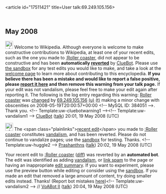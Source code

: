 <article id="17511421" title=User talk:69.249.105.156>
	<talkpage id="17511421" title="User talk:69.249.105.156">

== May 2008 ==
[[Image:Information.svg|left|25px]] Welcome to Wikipedia. Although everyone is welcome to make constructive contributions to Wikipedia, at least one of your recent edits, such as the one you made to [[:Roller coaster]], did not appear to be constructive and has been '''automatically [[Help:Reverting|reverted]]''' by [[User:ClueBot|ClueBot]].  Please use [[Wikipedia:Sandbox|the sandbox]] for any test edits you would like to make, and take a look at the [[Wikipedia:Introduction|welcome page]] to learn more about contributing to this encyclopedia.  '''If you believe there has been a mistake and would like to report a false positive, please [[User:ClueBot/FalsePositives|report it here]] and then remove this warning from your talk page.'''  If your edit was not vandalism, please feel free to make your edit again after reporting it. The following is the log entry regarding this warning: [[Roller coaster]] was [http://en.wikipedia.org/w/index.php?title=Roller+coaster&amp;diff=213539292&amp;oldid=213518619 changed] by [[Special:Contributions/69.249.105.156|69.249.105.156]] [[User:69.249.105.156|(u)]] [[User talk:69.249.105.156|(t)]] making a minor change with obscenities on 2008-05-19T20:00:57+00:00 &lt;!-- MySQL ID: 384051 --&gt;. Thank you. &lt;!-- Template:uw-cluebotwarning1 --&gt;&lt;!-- Template:uw-vandalism1 --&gt; [[User:ClueBot|ClueBot]] ([[User talk:ClueBot|talk]]) 20:01, 19 May 2008 (UTC)

[[Image:Information.png|25px]] The &lt;span class=&quot;plainlinks&quot;&gt;[http://en.wikipedia.org/wiki/Roller_coaster?diff=213539612 recent edit]&lt;/span&gt; you made to [[:Roller coaster]] constitutes [[Wikipedia:Vandalism|vandalism]], and has been reverted. Please do not continue to vandalize pages; use the [[Wikipedia:Sandbox|sandbox]] for testing. Thanks. &lt;!-- Template:uw-huggle2 --&gt; [[User:Prashanthns|Prashanthns]] ([[User talk:Prashanthns|talk]]) 20:02, 19 May 2008 (UTC)

{{{icon|[[Image:Nuvola apps important.svg|25px]] }}} Your recent edit to [[:Roller coaster]] ([http://en.wikipedia.org/w/index.php?title=Roller_coaster&amp;curid=137471&amp;diff=213540133&amp;oldid=213539642 diff]) was reverted by an '''automated bot'''. The edit was identified as adding [[WP:VAND|vandalism]], or [[WP:SPAM|link spam]] to the page or having an inappropriate [[WP:ES|edit summary]]. If you want to experiment, please use the preview button while editing or consider using the [[Wikipedia:Sandbox|sandbox]]. If you made an edit that removed a large amount of content, try doing smaller edits instead. Thanks! (Report bot mistakes [[User:VoABot_II/Mistakes|here]])&lt;!-- Template:uw-vandalism2 --&gt; // [[User:VoABot II|VoABot II]] ([[User talk:VoABot II|talk]]) 20:04, 19 May 2008 (UTC)
	</talkpage>
</article>